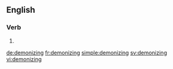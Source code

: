 ==English==

===Verb===
{{head|en}}

# {{present participle of|demonize}}

[[de:demonizing]]
[[fr:demonizing]]
[[simple:demonizing]]
[[sv:demonizing]]
[[vi:demonizing]]